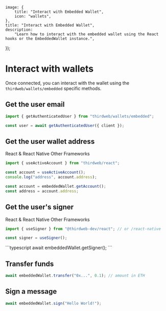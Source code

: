 
	image: {
		title: "Interact with Embedded Wallet",
		icon: "wallets",
	},
	title: "Interact with Embedded Wallet",
	description:
		"Learn how to interact with the embedded wallet using the React hooks or the EmbeddedWallet instance.",
});

# Interact with wallets

Once connected, you can interact with the wallet using the `thirdweb/wallets/embedded` specific methods.

## Get the user email

```typescript
import { getAuthenticatedUser } from "thirdweb/wallets/embedded";

const user = await getAuthenticatedUser({ client });
```

## Get the user wallet address

<Tabs defaultValue="react">

<TabsList>
	<TabsTrigger value="react">React & React Native</TabsTrigger>
	<TabsTrigger value="typecsript">Other Frameworks</TabsTrigger>
</TabsList>

<TabsContent value="react">

```typescript
import { useActiveAccount } from "thirdweb/react";

const account = useActiveAccount();
console.log("address", account.address);
```

</TabsContent>

<TabsContent value="typecsript">

```typescript
const account = embeddedWallet.getAccount();
const address = account.address;
```

</TabsContent>

</Tabs>

## Get the user's signer

<Tabs defaultValue="react">

<TabsList>
	<TabsTrigger value="react">React & React Native</TabsTrigger>
	<TabsTrigger value="typecsript">Other Frameworks</TabsTrigger>
</TabsList>

<TabsContent value="react">

```typescript
import { useSigner } from "@thirdweb-dev/react"; // or /react-native

const signer = useSigner();
```

</TabsContent>

<TabsContent value="typecsript">
```typescript
await embeddedWallet.getSigner();
```

</TabsContent>

</Tabs>

## Transfer funds

```typescript
await embeddedWallet.transfer("0x...", 0.1); // amount in ETH
```

## Sign a message

```typescript
await embeddedWallet.sign("Hello World!");
```
